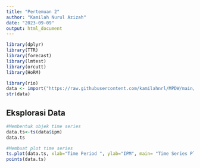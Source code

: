 ```yaml
---
title: "Pertemuan 2"
author: "Kamilah Nurul Azizah"
date: "2023-09-09"
output: html_document
---
```


```r
library(dplyr)
library(TTR)
library(forecast)
library(lmtest)
library(orcutt)
library(HoRM)
```

```r
library(rio)
data <- import("https://raw.githubusercontent.com/kamilahnrl/MPDW/main/Pertemuan%202/data%202.csv")
str(data)
```

## Eksplorasi Data
```r
#Membentuk objek time series
data.ts<-ts(data$ipm)
data.ts

#Membuat plot time series
ts.plot(data.ts, xlab="Time Period ", ylab="IPM", main= "Time Series Plot of IPM")
points(data.ts)
```

